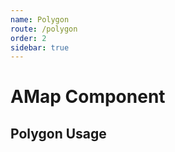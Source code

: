 ```yaml
---
name: Polygon
route: /polygon
order: 2
sidebar: true
---
```

<!-- import './lib/amap' and './lib/amapPlugin' for dev usage. -->
<!-- when use this library, please add following scripts in html file: -->
<!-- <script src="https://webapi.amap.com/maps?v=1.4.15&key={{ put your amap key here }}" /> -->
<!-- <script src="https://webapi.amap.com/maps?v=1.4.15&key={{ put your amap key here }}&plugin=AMap.MouseTool,AMap.PolyEditor" /> -->


# AMap Component

## Polygon Usage

<Polygon />
